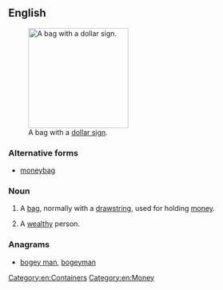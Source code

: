 {{also|moneybag}}
==English==
[[File:Mcol money bag.svg|thumb|200px|upright|A bag with a [[dollar sign]].]]

===Alternative forms===
* [[moneybag]]

===Noun===
{{en-noun}}

# A [[bag]], normally with a [[drawstring]], used for holding [[money]].
# {{in the plural}} A [[wealthy]] person.

===Anagrams===
* [[bogey man#English|bogey man]], [[bogeyman#English|bogeyman]]

{{Commonscat|Moneybags}}

[[Category:en:Containers]]
[[Category:en:Money]]